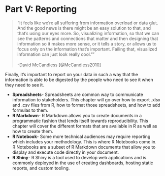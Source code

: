 # Part V: Reporting

> "It feels like we're all suffering from information overload or data glut. And the good news is there might be an easy solution to that, and that's using our eyes more. So, visualizing information, so that we can see the patterns and connections that matter and then designing that information so it makes more sense, or it tells a story, or allows us to focus only on the information that's important. Failing that, visualized information can just look really cool.""  <br><br> -David McCandless [@McCandless2010]



Finally, it’s important to report on your data in such a way that the information is able to be digested by the people who need to see it when they need to see it.

- **Spreadsheets**- Spreadsheets are common way to communicate information to stakeholders. This chapter will go over how to export .xlsx and .csv files from R, how to format those spreadsheets, and how to add formulas to them.
- **R Markdown**- R Markdown allows you to create documents in a programmatic fashion that lends itself towards reproducibility. This chapter will cover the different formats that are available in R as well as how to create them.
- **R Notebook**- Some more technical audiences may require reporting which includes your methodology. This is where R Notebooks come in. R Notebooks are a subset of R Markdown documents that allow you to display and execute code directly in your document.
- **R Shiny**- R Shiny is a tool used to develop web applications and is commonly deployed in the use of creating dashboards, hosting static reports, and custom tooling.